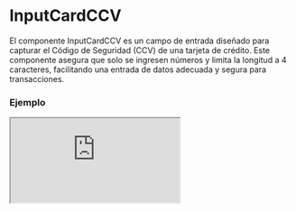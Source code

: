 # InputCardCCV

El componente InputCardCCV es un campo de entrada diseñado para capturar el Código de Seguridad (CCV) de una tarjeta de crédito. Este componente asegura que solo se ingresen números y limita la longitud a 4 caracteres, facilitando una entrada de datos adecuada y segura para transacciones.


### Ejemplo

<Iframe minHeightIframe="30dvh" src="https://fenextjs-component-storybook.vercel.app/iframe.html?args=&id=input-card-inputcardccv--index&viewMode=story" />

### Importación

Para importar el componente InputCardCCV, se puede hacer desde fenextjs

```tsx copy
import { InputCardCCV } from "fenextjs";
```

### Parámetros

| Parámetro | Tipo | Requerido | Default | Descripcion |
| --------- | ---- | --------- | ------- | ----------- |
| placeholder | string | no | 'XXX' | Texto que se muestra como marcador de posición en el campo de entrada. |
| disabled | boolean | no | false | Indica si el campo de entrada está deshabilitado. |
| required | boolean | no | false | Indica si el campo de entrada es obligatorio. |
| optional | boolean | no | false | Indica si el campo de entrada es opcional. |
| onChange | function | no | undefined | Función que se ejecuta al cambiar el valor del campo de entrada. |
| maxLength | number | no | 4 | Longitud máxima permitida para la entrada, en este caso 4 caracteres. Se establece directamente en el componente. |
| regExpReplace | string | no | '' | Cadena utilizada para reemplazar los valores no deseados. Se establece directamente en el componente. |
| regExp | RegExp | no | /[^0-9]/g | Expresión regular que se utiliza para validar la entrada, permitiendo solo números. Se establece directamente en el componente. |
| inputMode | string | no | 'numeric' | Modo de entrada para facilitar el ingreso de datos numéricos en dispositivos móviles. Se establece directamente en el componente. |
| type | string | no | 'number' | Tipo de entrada del campo, que se establece como número. Se establece directamente en el componente. |

### Storybook

Para ver el storybook del componente lo puede hacer con este [link](https://fenextjs-component-storybook.vercel.app/?path=/story/input-card-inputcardccv--index)

### Usos

- Básico

```tsx copy
<InputCardCCV />
```

- InputCardCCV con texto de marcador de posición personalizado

```tsx copy
<InputCardCCV placeholder="Ingresa tu CCV" />
```

- InputCardCCV deshabilitado

```tsx copy
<InputCardCCV disabled={true} />
```

- InputCardCCV con función personalizada

```tsx copy
<InputCardCCV onChange={(e) => console.log(e.target.value)} />
```


